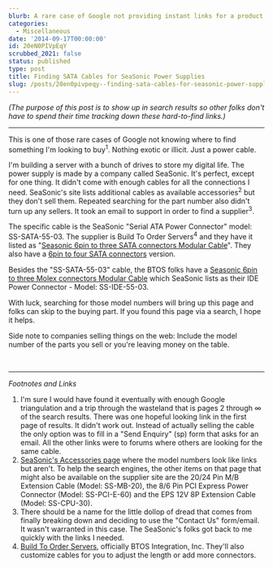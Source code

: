 ```yaml
---
blurb: A rare case of Google not providing instant links for a product sales page.
categories:
  - Miscellaneous
date: '2014-09-17T00:00:00'
id: 20eN0PIVpEqY
scrubbed_2021: false
status: published
type: post
title: Finding SATA Cables for SeaSonic Power Supplies
slug: /posts/20en0pivpeqy--finding-sata-cables-for-seasonic-power-supplies
---
```


_(The purpose of this post is to show up in search results so other folks don't have to spend their time tracking down these hard-to-find links.)_

---


This is one of those rare cases of Google not knowing where to find something I'm looking to buy<sup>1</sup>. Nothing exotic or illicit. Just a power cable.

I'm building a server with a bunch of drives to store my digital life. The power supply is made by a company called SeaSonic. It's perfect, except for one thing. It didn't come with enough cables for all the connections I need. SeaSonic's site lists additional cables as available accessories<sup>2</sup> but they don't sell them. Repeated searching for the part number also didn't turn up any sellers. It took an email to support in order to find a supplier<sup>3</sup>. 

The specific cable is the SeaSonic "Serial ATA Power Connector" model: SS-SATA-55-03. The supplier is Build To Order Servers<sup>4</sup> and they have it listed as "[Seasonic 6pin to three SATA connectors Modular Cable](http://www.btosinte.com/Seasonic-6pin-to-three-SATA-connectors-Modular-Cable-SS-63xSATA.htm)". They also have a [6pin to four SATA connectors](http://www.btosinte.com/Seasonic-6pin-to-four-SATA-connectors-Modular-Cable-SS-64xSATAB.htm) version.

Besides the "SS-SATA-55-03" cable, the BTOS folks have a [Seasonic 6pin to three Molex connectors Modular Cable](http://www.btosinte.com/Seasonic-6pin-to-three-Molex-connectors-Modular-Cable-SS-63xMolex.htm) which SeaSonic lists as their IDE Power Connector - Model: SS-IDE-55-03. 

With luck, searching for those model numbers will bring up this page and folks can skip to the buying part. If you found this page via a search, I hope it helps. 

Side note to companies selling things on the web: Include the model number of the parts you sell or you're leaving money on the table.


<br />

---


_Footnotes and Links_

1. I'm sure I would have found it eventually with enough Google triangulation and a trip through the wasteland that is pages 2 through &infin; of the search results. There was one hopeful looking link in the first page of results. It didn't work out. Instead of actually selling the cable the only option was to fill in a "Send Enquiry" (sp) form that asks for an email. All the other links were to forums where others are looking for the same cable. 
2. [SeaSonic's Accessories page](http://www.seasonicusa.com/accessories.htm) where the model numbers look like links but aren't. To help the search engines, the other items on that page that might also be available on the supplier site are the 20/24 Pin M/B Extension Cable (Model: SS-MB-20), the 8/6 Pin PCI Express Power Connector (Model:  SS-PCI-E-60) and the EPS 12V 8P Extension Cable (Model:  SS-CPU-30). 
3. There should be a name for the little dollop of dread that comes from finally breaking down and deciding to use the "Contact Us" form/email. It wasn't warranted in this case. The SeaSonic's folks got back to me quickly with the links I needed.
4. [Build To Order Servers](http://www.btosinte.com/), officially BTOS Integration, Inc. They'll also customize cables for you to adjust the length or add more connectors.
